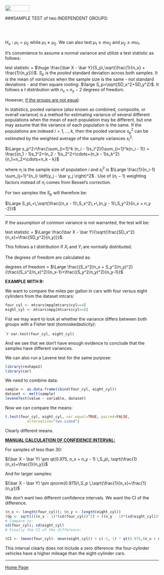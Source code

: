 <br>
<a href="http://rinterested.github.io/statistics/index.html">
<img HEIGHT="20" WIDTH="80" src="https://cloud.githubusercontent.com/assets/9312897/10556783/a27a26fa-745c-11e5-9b1a-2d5bd737387a.PNG"></a>


###SAMPLE TEST of two INDEPENDENT GROUPS:

<br><br>

$H_o: \mu_1=\mu_2$ while $\mu_1\neq \mu_2$. We can also test $\mu_1 \geq mu_2$ and $\mu_2 \geq mu_1$.

It's convenience to assume a normal variance and utilize a test statistic as follows:

test statistic = $\huge \frac{\bar X - \bar Y}{S_p\,\sqrt{\frac{1}{n_x} + \frac{1}{n_y}}}$. $S_p$ is the *pooled* standard deviation across both samples. It is the mean of *variances* when the sample size is the same - not standard deviations - and then square rooting: $\large S_p=\sqrt{SD_x^2+SD_y^2}$. It follows a $t$ distribution with $n_x + n_y - 2$ degrees of freedom.

However, [if the groups are not equal](https://en.wikipedia.org/wiki/Pooled_variance): 

In statistics, pooled variance (also known as combined, composite, or overall variance) is a method for estimating variance of several different populations when the mean of each population may be different, but one may assume that the variance of each population is the same. If the populations are indexed $i = 1,\ldots,k$, then the pooled variance $s_p^2$ can be estimated by the weighted average of the sample variances $s^2_i$:

$\Large s_p^2=\frac{\sum_{i=1}^k (n_i - 1)s_i^2}{\sum_{i=1}^k(n_i - 1)} = \frac{(n_1 - 1)s_1^2+(n_2 - 1)s_2^2+\cdots+(n_k - 1)s_k^2}{n_1+n_2+\cdots+n_k - k}$

where $n_i$ is the sample size of population $i$ and $s^2_i$ is $\Large \frac{1}{n_i-1} \sum_{j=1}^{n_i} \left(y_j - \bar y_j \right)^2$ . Use of $(n_i-1)$ weighting factors instead of $n_i$ comes from Bessel's correction.

For two samples the $S_p$ will therefore be:

$\Large S_p\,=\,\sqrt{\frac{(n_x - 1)\,S_x^2\,+\,(n_y - 1)\,S_y^2}{n_x + n_y -2}}$

---

If the assumption of common variance is not warranted, the test will be:

test statistic = $\Large \frac{\bar X - \bar Y}{\sqrt{\frac{SD_x^2}{n_x}+\frac{SD_y^2}{n_y}}}$.

This follows a $t$ distribution if $X_i$ and $Y_i$ are normally distributed.

The degrees of freedom are calculated as:

degrees of freedom = $\Large \frac{(S_x^2/n_x + S_y^2/n_y)^2}{\frac{(S_x^2/n_x)^2}{n_x-1}+\frac{(S_y^2/n_y)^2}{n_y-1}}$

**EXAMPLE WITH R:**

We want to compare the miles per gallon in cars with four versus eight cylinders from the dataset mtcars:

```r
four_cyl <- mtcars$mpg[mtcars$cyl==4]
eight_cyl <- mtcars$mpg[mtcars$cyl==8]
```

Fist we may want to look at whether the variance differs between both groups with a Fisher test (homoskedasticity):

````r
var.test(four_cyl, eight_cyl)
```

And we see that we don't have enough evidence to conclude that the samples have different variances.

We can also run a Lavene test for the same purpose:

```r
library(reshape2)
library(car)
```

We need to combine data:

```r
sample <- as.data.frame(cbind(four_cyl, eight_cyl))
dataset <- melt(sample)
leveneTest(value ~ variable, dataset)
```

Now we can compare the means:

```r
t.test(four_cyl, eight_cyl, var.equal=TRUE, paired=FALSE, 
          alternative="two.sided")
```

Clearly different means.

**[MANUAL CALCULATION OF CONFIDENCE INTERVAL:](http://sphweb.bumc.bu.edu/otlt/MPH-Modules/BS/BS704_Confidence_Intervals/BS704_Confidence_Intervals5.html)**

For samples of less than 30:

$(\bar X - \bar Y) \pm qt(0.975, n_x + n_y - 1) \,S_p\, \sqrt{\frac{1}{n_x}+\frac{1}{n_y}}$

And for larger samples:

$(\bar X - \bar Y) \pm qnorm(0.975)\,S_p \,\sqrt{\frac{1}{n_x}+\frac{1}{n_y}}$

We don't want two different confidence intervals. We want the CI of the difference.

```r
(n_x <- length(four_cyl)); (n_y <- length(eight_cyl))
(Sp <- sqrt((((n_x - 1)*(sd(four_cyl))^2) + ((n_y - 1)*(sd(eight_cyl))^2))/(n_x + n_y - 2)))
# Compare to:
sd(four_cyl); sd(eight_cyl)
# Finally the CI of the difference:

(CI <- (mean(four_cyl)- mean(eight_cyl)) + c(-1, 1) * qt(0.975,(n_x + n_y-2)) * Sp * sqrt(1/n_x + 1/n_y))
```

This interval clearly does not include a zero diference: the four-cylinder vehicles have a higher mileage than the eight-cylinder cars.

---

<a href="http://rinterested.github.io/statistics/index.html">Home Page</a>